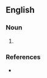 {{also|summerhouse|summer-house}}

==English==

===Noun===
{{en-noun}}

# {{alternative spelling of|summerhouse|lang=en}}

===References===
* {{R:ODO|-|summer house}}